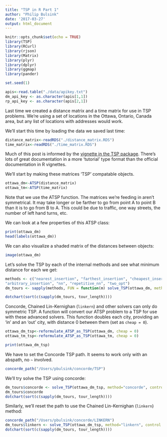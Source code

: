 ```yaml
---
title: "TSP in R Part 1"
author: "Philip Bulsink"
date: '2017-03-27'
output: html_document
---
```


```r
knitr::opts_chunk$set(echo = TRUE)
library(TSP)
library(RCurl)
library(rjson)
library(Matrix)
library(plyr)
library(dplyr)
library(ggmap)
library(pander)

set.seed(1)

apis<-read.table("./data/apikey.txt")
dm_api_key <- as.character(apis[1,1])
rp_api_key <- as.character(apis[2,1])
```

Last time we created a distance matrix and a time matrix for use in TSP problems. We're using a set of locations in the Ottawa, Ontario, Canada area, but any list of locations with addresses would work. 

We'll start this time by loading the data we saved last time:
```r
distance_matrix<-readRDS("./distance_matrix.RDS")
time_matrix<-readRDS("./time_matrix.RDS")
```

Much of this post is informed by the [vignette in the TSP package](https://cran.r-project.org/web/packages/TSP/vignettes/TSP.pdf). There's lots of great documentation in a more 'tutorial' type format than the official documentation in R vignettes. 

We'll start by making these matrices 'TSP' compatable objects. 
```r
ottawa_dm<-ATSP(distance_matrix)
ottawa_tm<-ATSP(time_matrix)
```

Note that we use the ATSP function. The matrices we're feeding in aren't symmetrical. It may take longer or be farther to go from point A to point B than it is to go from B to A. This could be due to traffic, one way streets, the number of left hand turns, etc. 

We can look at a few properties of this ATSP class:
```r
print(ottawa_dm)
head(labels(ottawa_dm))
```

We can also visualize a shaded matrix of the distances between objects:
```r
image(ottawa_dm)
```

Let's solve the TSP by each of the internal methods and see what minimum distance for each we get:

```r
methods <- c("nearest_insertion", "farthest_insertion", "cheapest_insertion",
"arbitrary_insertion", "nn", "repetitive_nn", "two_opt")
dm_tours <- sapply(methods, FUN = function(m) solve_TSP(ottawa_dm, method = m), simplify = FALSE)

dotchart(sort(c(sapply(dm_tours, tour_length))))
```

Concorde, Chained Lin-Kernighan (`linkern`) and other solvers can only do symmetric TSP. A function will convert our ATSP problem to a TSP for use with these advanced solvers. This function doubles each city, providing an 'in' and an 'out' city, with distance 0 between them (set as `cheap = 0`). 

```r
ottawa_dm_tsp<-reformulate_ATSP_as_TSP(ottawa_dm, cheap = 0)
ottawa_tm_tsp<-reformulate_ATSP_as_TSP(ottawa_tm, cheap = 0)

print(ottawa_dm_tsp)
```

We have to set the Concorde TSP path. It seems to work only with an abspath, no `~` involved. 
```r
concorde_path("/Users/pbulsink/concorde/TSP")
```

We'll try solve the TSP using concorde:
```r
dm_tours$concorde <- solve_TSP(ottawa_dm_tsp, method="concorde", control = list(verbose=FALSE))
dm_tours$concorde
dotchart(sort(c(sapply(dm_tours, tour_length))))
```


Similarly, we'll reset the path to use the Chained Lin-Kernighan (`linkern`) method:
```r
concorde_path("/Users/pbulsink/concorde/LINKERN")
dm_tours$linkern <- solve_TSP(ottawa_dm_tsp, method="linkern", control = list(verbose=FALSE))
dotchart(sort(c(sapply(dm_tours, tour_length))))
```

